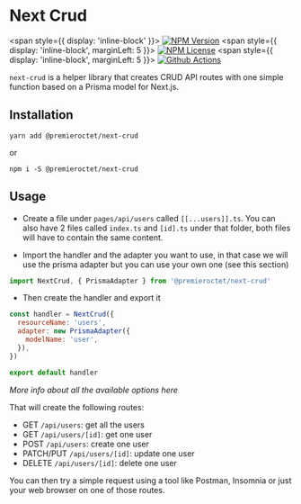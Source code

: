 
# Next Crud

<span style={{ display: 'inline-block' }}>
  [![NPM
  Version](https://img.shields.io/npm/v/@premieroctet/next-crud/latest)]()
</span>
<span style={{ display: 'inline-block', marginLeft: 5 }}>
  [![NPM
  License](https://img.shields.io/npm/l/all-contributors.svg?style=flat)](https://github.com/tterb/hyde/blob/master/LICENSE)
</span>
<span style={{ display: 'inline-block', marginLeft: 5 }}>
  [![Github
  Actions](https://github.com/premieroctet/next-crud/workflows/next-crud/badge.svg)]()
</span>

`next-crud` is a helper library that creates CRUD API routes with one simple function based on a Prisma model for Next.js.

## Installation

`yarn add @premieroctet/next-crud`

or

`npm i -S @premieroctet/next-crud`

## Usage

- Create a file under `pages/api/users` called `[[...users]].ts`. You can also have 2 files called `index.ts` and `[id].ts` under that folder, both files will have to contain the same content.

- Import the handler and the adapter you want to use, in that case we will use the prisma adapter but you can use your own one (see <Link href="/api-docs/adapters">this section</Link>)

```javascript
import NextCrud, { PrismaAdapter } from '@premieroctet/next-crud'
```

- Then create the handler and export it

```javascript
const handler = NextCrud({
  resourceName: 'users',
  adapter: new PrismaAdapter({
    modelName: 'user',
  }),
})

export default handler
```

_More info about all the available options <Link href="/api-docs/options">here</Link>_

That will create the following routes:

- GET `/api/users`: get all the users
- GET `/api/users/[id]`: get one user
- POST `/api/users`: create one user
- PATCH/PUT `/api/users/[id]`: update one user
- DELETE `/api/users/[id]`: delete one user

You can then try a simple request using a tool like Postman, Insomnia or just your web browser on one of those routes.
